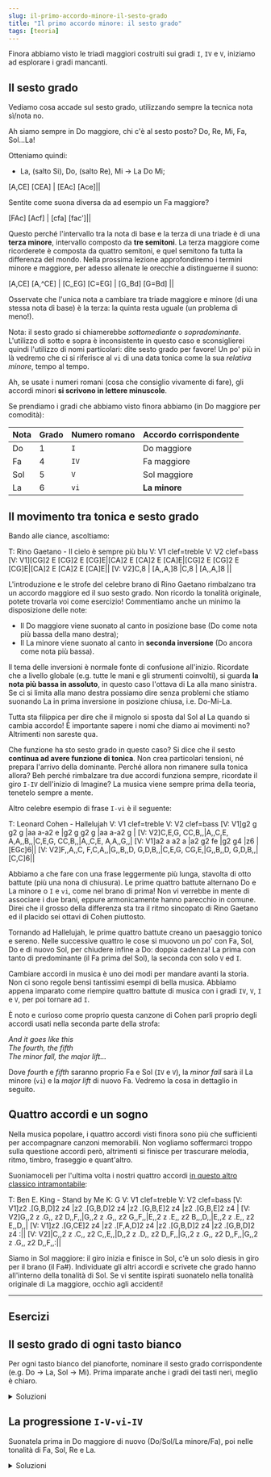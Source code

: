 ```yaml
---
slug: il-primo-accordo-minore-il-sesto-grado
title: "Il primo accordo minore: il sesto grado"
tags: [teoria]
---
```

Finora abbiamo visto le triadi maggiori costruiti sui gradi `I`, `IV` e `V`, iniziamo ad esplorare i gradi mancanti.

<Truncate/>

## Il sesto grado

Vediamo cosa accade sul sesto grado, utilizzando sempre la tecnica nota sì/nota no.

Ah siamo sempre in Do maggiore, chi c'è al sesto posto? Do, Re, Mi, Fa, Sol...La!

Otteniamo quindi:

- La, (salto Si), Do, (salto Re), Mi -> La Do Mi;

<Score defaultNoteLength="1/2" tempo={100}>
[A,CE] [CEA] | [EAc] [Ace]||
</Score>

Sentite come suona diversa da ad esempio un Fa maggiore?

<Score defaultNoteLength="1/2" tempo={100}>
[FAc] [Acf] | [cfa] [fac']||
</Score>

Questo perché l'intervallo tra la nota di base e la terza di una triade è di una **terza minore**, intervallo composto da **tre semitoni**. La terza maggiore come ricorderete è composta da quattro semitoni, e quel semitono fa tutta la differenza del mondo. Nella prossima lezione approfondiremo i termini minore e maggiore, per adesso allenate le orecchie a distinguerne il suono:

<Score defaultNoteLength="1/2" tempo={100}>
[A,CE] [A,^CE] | [C_EG] [C=EG] | [G_Bd] [G=Bd] ||
</Score>

Osservate che l'unica nota a cambiare tra triade maggiore e minore (di una stessa nota di base) è la terza: la quinta resta uguale (un problema di meno!).

Nota: il sesto grado si chiamerebbe _sottomediante_ o _sopradominante_. L'utilizzo di sotto e sopra è inconsistente in questo caso e sconsiglierei quindi l'utilizzo di nomi particolari: dite sesto grado per favore! Un po' più in là vedremo che ci si riferisce al `vi` di una data tonica come la sua _relativa minore_, tempo al tempo.

Ah, se usate i numeri romani (cosa che consiglio vivamente di fare), gli accordi minori **si scrivono in lettere minuscole**.

Se prendiamo i gradi che abbiamo visto finora abbiamo (in Do maggiore per comodità):

| Nota | Grado | Numero romano | Accordo corrispondente |
| ---- | ----- | ------------- | ---------------------- |
| Do   | 1     | `I`           | Do maggiore            |
| Fa   | 4     | `IV`          | Fa maggiore            |
| Sol  | 5     | `V`           | Sol maggiore           |
| La   | 6     | `vi`          | **La minore**          |

## Il movimento tra tonica e sesto grado

Bando alle ciance, ascoltiamo:

<Score defaultNoteLength="1/8" tempo={120} octaves={3} startOctave={2}>
T: Rino Gaetano - Il cielo è sempre più blu
V: V1 clef=treble
V: V2 clef=bass
[V: V1][CG]2 E [CG]2 E [CG]E|[CA]2 E [CA]2 E [CA]E|[CG]2 E [CG]2 E [CG]E|[CA]2 E [CA]2 E [CA]E||
[V: V2]C,8                  | [A,,A,]8            |C,8                  | [A,,A,]8            ||
</Score>

L'introduzione e le strofe del celebre brano di Rino Gaetano rimbalzano tra un accordo maggiore ed il suo sesto grado. Non ricordo la tonalità originale, potete trovarla voi come esercizio! Commentiamo anche un minimo la disposizione delle note:

- Il Do maggiore viene suonato al canto in posizione base (Do come nota più bassa della mano destra);
- Il La minore viene suonato al canto in **seconda inversione** (Do ancora come nota più bassa).

Il tema delle inversioni è normale fonte di confusione all'inizio. Ricordate che a livello globale (e.g. tutte le mani e gli strumenti coinvolti), si guarda **la nota più bassa in assoluto**, in questo caso l'ottava di La alla mano sinistra. Se ci si limita alla mano destra possiamo dire senza problemi che stiamo suonando La in prima inversione in posizione chiusa, i.e. Do-Mi-La.

Tutta sta filippica per dire che il mignolo si sposta dal Sol al La quando si cambia accordo! È importante sapere i nomi che diamo ai movimenti no? Altrimenti non sareste qua.

Che funzione ha sto sesto grado in questo caso? Si dice che il sesto **continua ad avere funzione di tonica**. Non crea particolari tensioni, né prepara l'arrivo della dominante. Perché allora non rimanere sulla tonica allora? Beh perché rimbalzare tra due accordi funziona sempre, ricordate il giro `I-IV` dell'inizio di Imagine? La musica viene sempre prima della teoria, tenetelo sempre a mente.

Altro celebre esempio di frase `I-vi` è il seguente:

<Score defaultNoteLength="1/8" meter="6/8" tempo={160} octaves={5} startOctave={2}>
T: Leonard Cohen - Hallelujah
V: V1 clef=treble
V: V2 clef=bass
[V: V1]g2 g g2 g    |aa a-a2 e       |g2 g g2 g    |aa a-a2 g       |
[V: V2]C,E,G, CC,B,,|A,,C,E, A,A,,B,,|C,E,G, CC,B,,|A,,C,E, A,A,,G,,|
[V: V1]a2 a a2 a       |a2 g2 fe        |g2 g4       |z6              |[EGc]6||
[V: V2]F,,A,,C, F,C,A,,|G,,B,,D, G,D,B,,|C,E,G, CG,E,|G,,B,,D, G,D,B,,|[C,C]6||
</Score>

Abbiamo a che fare con una frase leggermente più lunga, stavolta di otto battute (più una nona di chiusura). Le prime quattro battute alternano Do e La minore o `I` e `vi`, come nel brano di prima! Non vi verrebbe in mente di associare i due brani, eppure armonicamente hanno parecchio in comune. Direi che il grosso della differenza sta tra il ritmo sincopato di Rino Gaetano ed il placido sei ottavi di Cohen piuttosto.

Tornando ad Hallelujah, le prime quattro battute creano un paesaggio tonico e sereno. Nelle successive quattro le cose si muovono un po' con Fa, Sol, Do e di nuovo Sol, per chiudere infine a Do: doppia cadenza! La prima con tanto di predominante (il Fa prima del Sol), la seconda con solo `V` ed `I`.

Cambiare accordi in musica è uno dei modi per mandare avanti la storia. Non ci sono regole bensì tantissimi esempi di bella musica. Abbiamo appena imparato come riempire quattro battute di musica con i gradi `IV`, `V`, `I` e `V`, per poi tornare ad `I`.

È noto e curioso come proprio questa canzone di Cohen parli proprio degli accordi usati nella seconda parte della strofa:

_And it goes like this_  
_The fourth, the fifth_  
_The minor fall, the major lift..._

Dove _fourth_ e _fifth_ saranno proprio Fa e Sol (`IV` e `V`), la _minor fall_ sarà il La minore (`vi`) e la _major lift_ di nuovo Fa.
Vedremo la cosa in dettaglio in seguito.

## Quattro accordi e un sogno

Nella musica popolare, i quattro accordi visti finora sono più che sufficienti per accompagnare canzoni memorabili. Non vogliamo soffermarci troppo sulla questione accordi però, altrimenti si finisce per trascurare melodia, ritmo, timbro, fraseggio e quant'altro.

Suoniamoceli per l'ultima volta i nostri quattro accordi [in questo altro classico intramontabile](https://www.youtube.com/watch?v=hwZNL7QVJjE&list=RDhwZNL7QVJjE):

<Score defaultNoteLength="1/8" tempo={110} octaves={6} startOctave={1}>
T: Ben E. King - Stand by Me
K: G
V: V1 clef=treble
V: V2 clef=bass
[V: V1]z2 .[G,B,D]2 z4     |z2 .[G,B,D]2 z4     |z2 .[G,B,E]2 z4      |z2 .[G,B,E]2 z4      |
[V: V2]G,,2 z .G,, z2 D,,F,,|G,,2 z .G,, z2 G,,F,,|E,,2 z .E,, z2 B,,,D,,|E,,2 z .E,, z2 E,,D,,|
[V: V1]z2 .[G,CE]2 z4       |z2 .[F,A,D]2 z4     |z2 .[G,B,D]2 z4     |z2 .[G,B,D]2 z4     :|| 
[V: V2]|C,,2 z .C,, z2 C,,E,,|D,,2 z .D,, z2 D,,F,,|G,,2 z .G,, z2 D,,F,,|G,,2 z .G,, z2 D,,F,,:||
</Score>

Siamo in Sol maggiore: il giro inizia e finisce in Sol, c'è un solo diesis in giro per il brano (il Fa#). Individuate gli altri accordi e scrivete che grado hanno all'interno della tonalità di Sol. Se vi sentite ispirati suonatelo nella tonalità originale di La maggiore, occhio agli accidenti!

---

## Esercizi

## Il sesto grado di ogni tasto bianco

Per ogni tasto bianco del pianoforte, nominare il sesto grado corrispondente (e.g. Do -> La, Sol -> Mi). Prima imparate anche i gradi dei tasti neri, meglio è chiaro.

<details>
  <summary>Soluzioni</summary>
| Tonica (1) | Sottomediante (6) |
| ---------- | ------------------|
| Do         | La                |
| Re         | Si                |
| Mi         | Do#               |
| Fa         | Re                |
| Sol        | Mi                |
| La         | Fa#               |
| Si         | Sol#              |
</details>

## La progressione `I-V-vi-IV`

Suonatela prima in Do maggiore di nuovo (Do/Sol/La minore/Fa), poi nelle tonalità di Fa, Sol, Re e La.

<details>
  <summary>Soluzioni</summary>
| `I` | `V` | `vi` | `IV` |
| --- | --- | ---- | ---- |
| Do  | Sol | La-  | Fa   |
| Fa  | Do  | Re   | Sib  |
| Sol | Re  | Mi-  | Do   |
| Re  | La  | Si-  | Sol  |
| La  | Mi  | Fa#- | Re   |
</details>